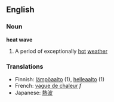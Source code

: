 ==English==

===Noun===
'''heat wave'''
#A period of exceptionally [[hot]] [[weather]]

===Translations===
*Finnish: [[lämpöaalto]] (1), [[helleaalto]] (1)
*French: [[vague de chaleur]] ''f''
*Japanese: [[熱波]]